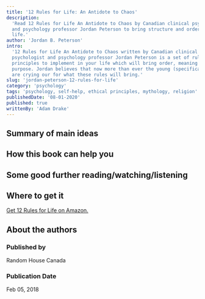 ```yaml
---
title: '12 Rules for Life: An Antidote to Chaos'
description:
  'Read 12 Rules for Life An Antidote to Chaos by Canadian clinical psychologist
  and psychology professor Jordan Peterson to bring structure and order to your
  life.'
author: 'Jordan B. Peterson'
intro:
  '12 Rules for Life An Antidote to Chaos written by Canadian clinical
  psychologist and psychology professor Jordan Peterson is a set of rules and
  principles to implement in your life which will bring order, meaning and
  purpose. Jordan believes that now more than ever the young (specifically men)
  are crying our for what these rules will bring.'
slug: 'jordan-peterson-12-rules-for-life'
category: 'psychology'
tags: 'psychology, self-help, ethical principles, mythology, religion'
publishedDate: '08-01-2020'
published: true
writtenBy: 'Adam Drake'
---
```


## Summary of main ideas

## How this book can help you

## Some good further reading/watching/listening

## Where to get it

[Get 12 Rules for Life on Amazon.](https://www.amazon.com/Author-Jordan-B-Peterson-Antidote/dp/B0839HKC44/)

## About the authors

### Published by

Random House Canada

### Publication Date

Feb 05, 2018
